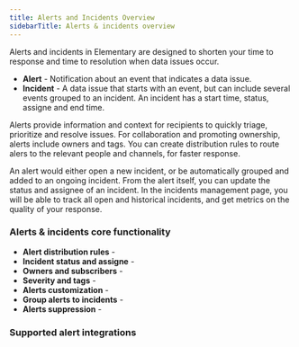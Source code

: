 ```yaml
---
title: Alerts and Incidents Overview
sidebarTitle: Alerts & incidents overview
---
```


<Snippet file="cloud/cloud-feature-tag.mdx" />

Alerts and incidents in Elementary are designed to shorten your time to response and time to resolution when data issues occur.

- **Alert** - Notification about an event that indicates a data issue.
- **Incident** - A data issue that starts with an event, but can include several events grouped to an incident. An incident has a start time, status, assigne and end time. 

Alerts provide information and context for recipients to quickly triage, prioritize and resolve issues. 
For collaboration and promoting ownership, alerts include owners and tags. 
You can create distribution rules to route alers to the relevant people and channels, for faster response. 

An alert would either open a new incident, or be automatically grouped and added to an ongoing incident.
From the alert itself, you can update the status and assignee of an incident. In the incidents management page,
you will be able to track all open and historical incidents, and get metrics on the quality of your response.

### Alerts & incidents core functionality 

- **Alert distribution rules** - 
- **Incident status and assigne** -
- **Owners and subscribers** -
- **Severity and tags** -
- **Alerts customization** -
- **Group alerts to incidents** -
- **Alerts suppression** -

### Supported alert integrations

<Snippet file="cloud/integrations/cards-groups/alerts-destination-cards.mdx" />